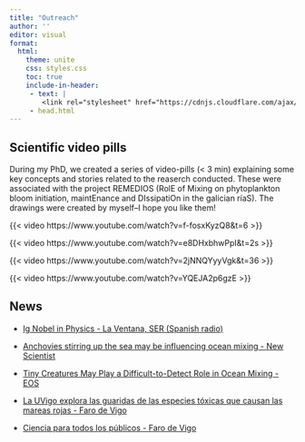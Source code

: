```yaml
---
title: "Outreach"
author: ''
editor: visual
format:
  html:
    theme: unite
    css: styles.css
    toc: true
    include-in-header: 
     - text: |
        <link rel="stylesheet" href="https://cdnjs.cloudflare.com/ajax/libs/font-awesome/6.0.0-beta3/css/all.min.css" integrity="sha384-k6RqeWeci5ZR/Lv4MR0sA0FfDOMyZ2vyZmf3eNihIBL6u3Dks3RE5fFfhLGVpZp8" crossorigin="anonymous">
     - head.html
---
```


## Scientific video pills

During my PhD, we created a series of video-pills (\< 3 min) explaining some key concepts and stories related to the reaserch conducted. These were associated with the project REMEDIOS (RolE of Mixing on phytoplankton bloom initiation, maintEnance and DIssipatiOn in the galician ríaS). The drawings were created by myself--I hope you like them!

::: video-grid
::: video-item
{{< video https://www.youtube.com/watch?v=f-fosxKyzQ8&t=6 >}}
:::

::: video-item
{{< video https://www.youtube.com/watch?v=e8DHxbhwPpI&t=2s >}}
:::

::: video-item
{{< video https://www.youtube.com/watch?v=2jNNQYyyVgk&t=36 >}}
:::

::: video-item
{{< video https://www.youtube.com/watch?v=YQEJA2p6gzE >}}
:::
:::

## News

-   [Ig Nobel in Physics - La Ventana, SER (Spanish radio)](https://cadenaser.com/nacional/2023/09/15/la-actividad-sexual-de-las-anchoas-le-da-a-espana-uno-de-los-premios-cientificos-mas-disparatados-estos-son-los-ganadores-de-los-ig-nobel-cadena-ser/)

-   [Anchovies stirring up the sea may be influencing ocean mixing - New Scientist](https://www.newscientist.com/article/2315414-anchovies-stirring-up-the-sea-may-be-influencing-ocean-mixing/)

-   [Tiny Creatures May Play a Difficult-to-Detect Role in Ocean Mixing - EOS](https://eos.org/articles/tiny-creatures-may-play-a-difficult-to-detect-role-in-ocean-mixing)

-   [La UVigo explora las guaridas de las especies tóxicas que causan las mareas rojas - Faro de Vigo](https://www.uvigo.gal/sites/uvigo.gal/files/contents/clipping/2019-04/f150419.jpg)

-   [Ciencia para todos los públicos - Faro de Vigo](https://www.farodevigo.es/gran-vigo/2021/05/03/ciencia-publicos-50890253.html)

